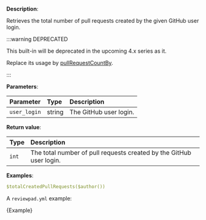 
**Description**:

Retrieves the total number of pull requests created by the given GitHub user login.

:::warning DEPRECATED

This built-in will be deprecated in the upcoming 4.x series as it.

Replace its usage by [pullRequestCountBy](/guides/built-ins#pullrequestcountby).

:::

**Parameters**:

| Parameter    | Type   | Description            |
| :----------- | :----- | :--------------------- |
| `user_login` | string | The GitHub user login. |

**Return value**:

| Type  | Description                                                         |
| :---- | :------------------------------------------------------------------ |
| `int` | The total number of pull requests created by the GitHub user login. |

**Examples**:

```yml
$totalCreatedPullRequests($author())
```

A `reviewpad.yml` example:

<CodeBlock language="yml">{Example}</CodeBlock>
